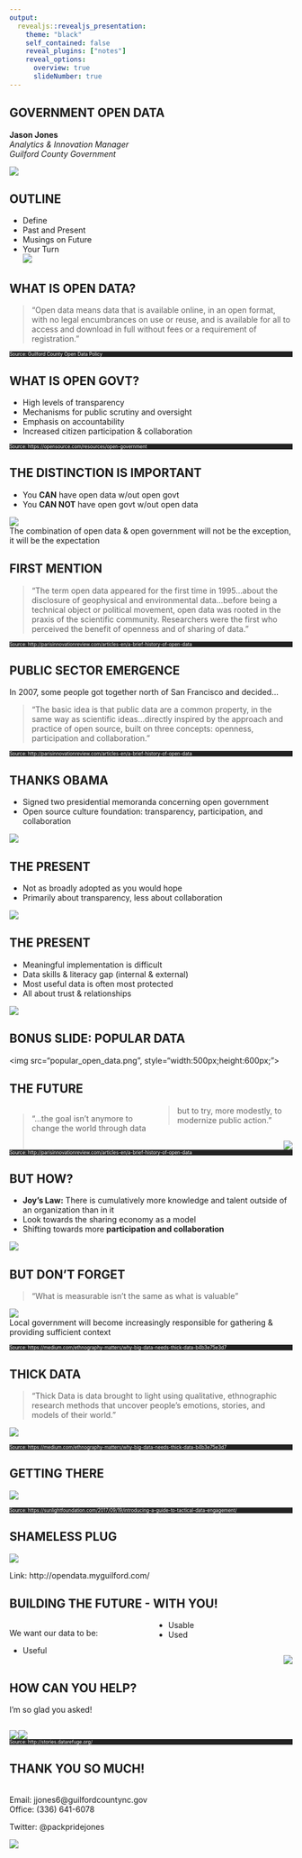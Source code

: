 ```yaml
---
output: 
  revealjs::revealjs_presentation:
    theme: "black"
    self_contained: false
    reveal_plugins: ["notes"]
    reveal_options:
      overview: true
      slideNumber: true
---
```


## GOVERNMENT OPEN DATA  
<style>
.footer {
    color: white;
    background: #222;
    vertical-align: bottom;
    bottom: 0;
    text-align: left;
    width:100%;
}
</style>
**Jason Jones**  
*Analytics & Innovation Manager*  
*Guilford County Government*  
  
  
![](excited.gif)

## OUTLINE 
  
- Define
- Past and Present
- Musings on Future  
- Your Turn  
![](punch.gif)

## WHAT IS OPEN DATA?  
> "Open data means data that is available online, in an open format, with no legal encumbrances on use or reuse, and is available for all to access and download in full without fees or a requirement of registration."  

<div class="footer", style="font-size: 60%;"> 
Source: Guilford County Open Data Policy
</div>

## WHAT IS OPEN GOVT?  
- High levels of transparency
- Mechanisms for public scrutiny and oversight
- Emphasis on accountability
- Increased citizen participation & collaboration

<div class="footer", style="font-size: 60%;">
Source: https://opensource.com/resources/open-government
</div>

## THE DISTINCTION IS IMPORTANT  
- You **CAN** have open data w/out open govt
- You **CAN NOT** have open govt w/out open data  

![](swanson.gif)  
The combination of open data & open government will not be the exception, it will be the expectation

## FIRST MENTION  
>"The term open data appeared for the first time in 1995...about the disclosure of geophysical and environmental data...before being a technical object or political movement, open data was rooted in the praxis of the scientific community. Researchers were the first who perceived the benefit of openness and of sharing of data."

<div class="footer", style="font-size: 60%;">
Source: http://parisinnovationreview.com/articles-en/a-brief-history-of-open-data
</div>

## PUBLIC SECTOR EMERGENCE  
In 2007, some people got together north of San Francisco and decided...  

>"The basic idea is that public data are a common property, in the same way as scientific ideas...directly inspired by the approach and practice of open source, built on three concepts: openness, participation and collaboration."

<div class="footer", style="font-size: 60%;">
Source: http://parisinnovationreview.com/articles-en/a-brief-history-of-open-data
</div>

## THANKS OBAMA
- Signed two presidential memoranda concerning open government
- Open source culture foundation: transparency, participation, and collaboration  

![](obama.gif)

## THE PRESENT
- Not as broadly adopted as you would hope
- Primarily about transparency, less about collaboration

![](map.png)

## THE PRESENT
- Meaningful implementation is difficult
- Data skills & literacy gap (internal & external)
- Most useful data is often most protected
- All about trust & relationships

![](trust.gif)

## BONUS SLIDE: POPULAR DATA
<img src="popular_open_data.png", style="width:500px;height:600px;">

## THE FUTURE  
<div style="column-count: 2;">
>"...the goal isn’t anymore to change the world through data but to try, more modestly, to modernize public action."

<div style="float: right;">
![](boom.gif)
</div>

</div>

<div class="footer", style="font-size: 60%;">
Source: http://parisinnovationreview.com/articles-en/a-brief-history-of-open-data
</div>

## BUT HOW?
- **Joy's Law:** There is cumulatively more knowledge and talent outside of an organization than in it
- Look towards the sharing economy as a model
- Shifting towards more **participation and collaboration**

![](share.gif)

## BUT DON'T FORGET
>"What is measurable isn't the same as what is valuable"  

![](numbers_need_stories.jpeg)  
Local government will become increasingly responsible for gathering & providing sufficient context

<div class="footer", style="font-size: 60%;">
Source: https://medium.com/ethnography-matters/why-big-data-needs-thick-data-b4b3e75e3d7
</div>

## THICK DATA
>"Thick Data is data brought to light using qualitative, ethnographic research methods that uncover people’s emotions, stories, and models of their world."

![](thick_data.jpeg)

<div class="footer", style="font-size: 60%;">
Source: https://medium.com/ethnography-matters/why-big-data-needs-thick-data-b4b3e75e3d7
</div>

## GETTING THERE

![](tde-funnel-grid.png)

<div class="footer", style="font-size: 60%;">
Source: https://sunlightfoundation.com/2017/09/19/introducing-a-guide-to-tactical-data-engagement/
</div>

## SHAMELESS PLUG
![](insight.png)

Link: http://opendata.myguilford.com/

## BUILDING THE FUTURE - WITH YOU!  
<div style="column-count: 2;">
We want our data to be:  

- Useful
- Usable
- Used  

<div style="float: right;">
![](simple.gif)
</div>

</div>

## HOW CAN YOU HELP?  
I'm so glad you asked!

<div style="column-count: 2;">
<div style="float: left;">
![](data_story.png)
</div>

<div style="float: right:">
![](story.png)
</div>
</div>

<div class="footer", style="font-size: 60%;"> 
Source: http://stories.datarefuge.org/
</div>

## THANK YOU SO MUCH!
</br>
Email: jjones6@guilfordcountync.gov  
Office: (336) 641-6078  
  
Twitter: @packpridejones  

![](thanks.gif)
